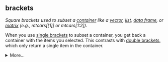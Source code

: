 ## brackets

<dfn>Square brackets used to subset a [container](c.html#container) like a [vector](v.html#vector), [list](l.html#list), [data frame](d.html#data-frame), or [matrix](m.html#matrix) (e.g., mtcars[[1]] or mtcars[1:2]).</dfn>

When you use [single brackets](s.html#single-brackets) to subset a container, you get back a container with the items you selected. This contrasts with [double brackets](d.html#double-brackets), which only return a single item in the container.

<details>
  <summary>More...</summary>

You can use single brackets to select one or more items from a vector.

```r
secret_code <- c(16, 19, 25, 20, 5, 1, 3, 8, 18)

LETTERS[secret_code]
```

If you use double brackets, you can only select a single item from the vector. If you try to select more than one, you will get the following error messge.

```r
LETTERS[[secret_code]]
```



You can select items by [index](i.html#index) or name. `mylist[c("a", "c")]` returns a list containing the first and third items.

```r
mylist <- list(
  a = 10,
  b = 20,
  c = 30
)

mylist[c("a", "c")]
```

Single brackets return the same type of container as the [object](o.html#object) being subset, so `mylist[1]` returns a [list](l.html#list) containing just the first item.

```r
mylist[1]
```

Double brackets return the same type of object as the single item being selected, so `mylist[[1]]` returns a [vector](v.html#vector) that is the same as the first item in `mylist`.

```r
mylist[[1]]
```



Single brackets let you select rows and columns of a [data frame](d.html#data-frame) or [tibble](t.html#tibble), if you separate them by a comma.

```r
data <- data.frame(
  id = 1:3,
  letter = c("a", "b", "c"),
  vowel = c(TRUE, FALSE, FALSE)
)

# rows 1:2 and columns 3:4
data[1:2, 2:3]
```

If you omit the rows or columns, you select them all.

```r
data[1, ] # row 1, all columns
```

```r
data[, 1:2] # all rows, columns 1:2
```

::: {.warning}
If you only select one column of a data frame with single brackets, you will get a vector back instead of a data frame. You can change this behaviour by using `drop = FALSE`.

```r
data[, 1] # returns a vector
```
```r
data[, 1, drop = FALSE] # returns a data frame
```

[Tibbles](t.html#tibble) always returns a tibble. 

```r
as_tibble(data)[, 1] # returns a tibble
```
:::

Double brackets can be used with a single index or name to select a column as a vector.

```r
data[["vowel"]]
```
Or with row and column values to select a single cell.

```r
data[[1, "vowel"]]
```
You can't use double brackets to select a single row of a data table.

```r
data[[1, ]]
```

More complex containers like 3-dimensional [arrays](a.html#array) can have more than 2 values in the brackets, but work on the same principles.

```r
myarray <- array(1:8, dim = c(2, 2, 2))
myarray[2, 2, 2]
```

</details>


